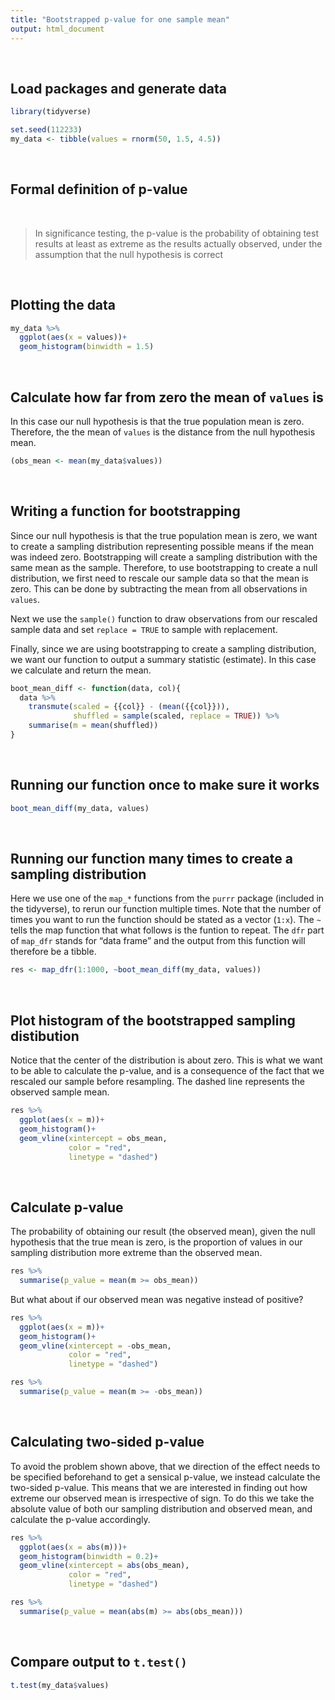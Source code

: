 ```yaml
---
title: "Bootstrapped p-value for one sample mean"
output: html_document
---
```

\

## Load packages and generate data
```r
library(tidyverse)

set.seed(112233)
my_data <- tibble(values = rnorm(50, 1.5, 4.5))
```

\

## Formal definition of p-value

\

> In significance testing, the p-value is the probability of obtaining test results at least as extreme as the results actually observed, under the assumption that the null hypothesis is correct

\

## Plotting the data
```r
my_data %>% 
  ggplot(aes(x = values))+
  geom_histogram(binwidth = 1.5)
```

\

## Calculate how far from zero the mean of `values` is
In this case our null hypothesis is that the true population mean is zero. Therefore, the the mean of `values` is the distance from the null hypothesis mean.  

```r
(obs_mean <- mean(my_data$values))

```

\

## Writing a function for bootstrapping
Since our null hypothesis is that the true population mean is zero, we want to create a sampling distribution representing possible means if the mean was indeed zero. Bootstrapping will create a sampling distribution with the same mean as the sample. Therefore, to use bootstrapping to create a null distribution, we first need to rescale our sample data so that the mean is zero. This can be done by subtracting the mean from all observations in `values`. 

Next we use the `sample()` function to draw observations from our rescaled sample data and set `replace = TRUE` to sample with replacement. 

Finally, since we are using bootstrapping to create a sampling distribution, we want our function to output a summary statistic (estimate). In this case we calculate and return the mean. 

```r
boot_mean_diff <- function(data, col){
  data %>% 
    transmute(scaled = {{col}} - (mean({{col}})),
              shuffled = sample(scaled, replace = TRUE)) %>% 
    summarise(m = mean(shuffled))
}
```

\

## Running our function once to make sure it works
```r
boot_mean_diff(my_data, values)
```

\

## Running our function many times to create a sampling distribution
Here we use one of the `map_*` functions from the `purrr` package (included in the tidyverse), to rerun our function multiple times. Note that the number of times you want to run the function should be stated as a vector (`1:x`). The `~` tells the map function that what follows is the funtion to repeat. The `dfr` part of `map_dfr` stands for "data frame" and the output from this function will therefore be a tibble.  

```r
res <- map_dfr(1:1000, ~boot_mean_diff(my_data, values))
```

\

## Plot histogram of the bootstrapped sampling distibution
Notice that the center of the distribution is about zero. This is what we want to be able to calculate the p-value, and is a consequence of the fact that we rescaled our sample before resampling. The dashed line represents the observed sample mean. 

```r
res %>% 
  ggplot(aes(x = m))+
  geom_histogram()+
  geom_vline(xintercept = obs_mean,
             color = "red",
             linetype = "dashed")
```

\

## Calculate p-value
The probability of obtaining our result (the observed mean), given the null hypothesis that the true mean is zero, is the proportion of values in our sampling distribution more extreme than the observed mean.

```r
res %>% 
  summarise(p_value = mean(m >= obs_mean))
```

But what about if our observed mean was negative instead of positive?

```r
res %>% 
  ggplot(aes(x = m))+
  geom_histogram()+
  geom_vline(xintercept = -obs_mean,
             color = "red",
             linetype = "dashed")
```

```r
res %>% 
  summarise(p_value = mean(m >= -obs_mean))
```

\

## Calculating two-sided p-value
To avoid the problem shown above, that we direction of the effect needs to be specified beforehand to get a sensical p-value, we instead calculate the two-sided p-value. This means that we are interested in finding out how extreme our observed mean is irrespective of sign. To do this we take the absolute value of both our sampling distribution and observed mean, and calculate the p-value accordingly. 

```r
res %>% 
  ggplot(aes(x = abs(m)))+
  geom_histogram(binwidth = 0.2)+
  geom_vline(xintercept = abs(obs_mean),
             color = "red",
             linetype = "dashed")
```

```r
res %>% 
  summarise(p_value = mean(abs(m) >= abs(obs_mean)))
```

\

## Compare output to `t.test()`
```r
t.test(my_data$values)
```

